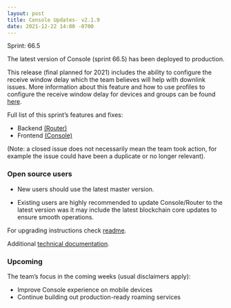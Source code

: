 ```yaml
---
layout: post
title: Console Updates- v2.1.9
date: 2021-12-22 14:00 -0700
---
```


Sprint: 66.5

The latest version of Console (sprint 66.5) has been deployed to production.

This release (final planned for 2021) includes the ability to configure the receive window delay
which the team believes will help with downlink issues. More information about this feature and how
to use profiles to configure the receive window delay for devices and groups can be found
[here](https://docs.helium.com/use-the-network/console/profiles/#receive-window-delay).

Full list of this sprint’s features and fixes:

- Backend [(Router)](https://github.com/helium/router/milestone/5?closed=1)
- Frontend [(Console)](https://github.com/helium/console/milestone/5?closed=1)

(Note: a closed issue does not necessarily mean the team took action, for example the issue could
have been a duplicate or no longer relevant).

### Open source users

- New users should use the latest master version.

- Existing users are highly recommended to update Console/Router to the latest version was it may
  include the latest blockchain core updates to ensure smooth operations.

For upgrading instructions check
[readme](https://github.com/helium/console#upgrading-your-open-source-consolerouter).

Additional
[technical documentation](https://docs.helium.com/use-the-network/run-console/#console-setup).

### Upcoming

The team’s focus in the coming weeks (usual disclaimers apply):

- Improve Console experience on mobile devices
- Continue building out production-ready roaming services
